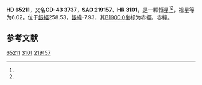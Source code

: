 {{Starbox begin
| name = HD 65211
}}
{{Starbox observe
| epoch = [[J2000.0|J2000.0]]
| constell = {{星座名待查}}<ref name=SIMBAD>{{cite web
 | url=http://simbad.u-strasbg.fr/simbad/sim-id?Ident=HR+3101
 | title=Pulsating variable Star
 | publisher=Centre de Données astronomiques de Strasbourg
 | work=SIMBAD
 | accessdate=2012-07-13
 | archive-date=2016-03-19
 | archive-url=https://web.archive.org/web/20160319041008/http://simbad.u-strasbg.fr/simbad/sim-id?Ident=HR+3101
 | dead-url=no
 }}</ref><ref name=DATA>{{cite web
 | url=http://vizier.u-strasbg.fr/viz-bin/VizieR-5?-out.add=.&-source=5050&-corr=PK=HR&-out.max=9999&HR=3101
 | title=VizieR Detailed Page
 | accessdate=2012-07-13
 | archive-date=2016-03-04
 | archive-url=https://web.archive.org/web/20160304222527/http://vizier.u-strasbg.fr/viz-bin/VizieR-5?-out.add=.&-source=5050&-corr=PK=HR&-out.max=9999&HR=3101
 | dead-url=no
 }}</ref>
| 星官 = 
| ra = {{RA|7|55|46.5}}<ref name=SIMBAD /><ref name=DATA />
| dec = {{DEC|-43|50|42}}<ref name=SIMBAD /><ref name=DATA />
| appmag_v = 6.02<ref name=SIMBAD /><ref name=DATA />
}}
{{Starbox character
| class = B6V<ref name=SIMBAD /><ref name=DATA />
| b-v = -0.11<ref name=SIMBAD /><ref name=DATA />
| u-b = -0.49<ref name=SIMBAD /><ref name=DATA />
| r-i = <ref name=SIMBAD /><ref name=DATA />
| variable = 
}}
{{Starbox astrometry
| radial_v = -0.49
| prop_mo_ra = 14
| parallax = 
| p_error = 
}}
{{Starbox catalog
| names =CD-43 3737，[[SAO星表|SAO]] 219157，[[HD星表|HD]] 65211，[[HR星表|HR]] 3101}}
{{Starbox reference |Simbad=HR+3101}}
{{Starbox end}}

'''HD 65211'''，又名'''CD-43 3737'''，'''SAO 219157'''、'''HR 3101'''，是一颗恒星<ref name=SIMBAD /><ref name=DATA />，视星等为6.02，位于[[銀道座標系|銀經]]258.53，[[銀道座標系|銀緯]]-7.93，其[[B1900.0|B1900.0]]坐标为赤經{{RA|7|52|31.5}}，赤緯{{DEC|-43|-7.93|45}}。

== 参考文献 ==
{{reflist}}

{{star-stub}}

[[Category:HD和HDE天體|65211]]
[[Category:HR天體|3101]]
[[Category:SAO天體|219157]]